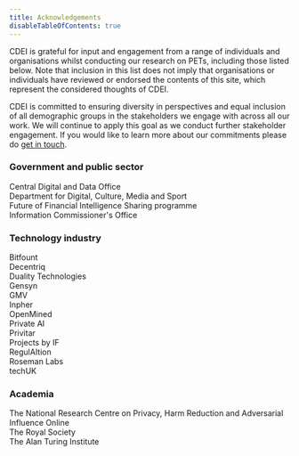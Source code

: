 ```yaml
---
title: Acknowledgements
disableTableOfContents: true
---
```



<CookieBanner />

CDEI is grateful for input and engagement from a range of individuals and organisations whilst conducting our research on PETs, including those listed below. Note that inclusion in this list does not imply that organisations or individuals have reviewed or endorsed the contents of this site, which represent the considered thoughts of CDEI.

CDEI is committed to ensuring diversity in perspectives and equal inclusion of all demographic groups in the stakeholders we engage with across all our work. We will continue to apply this goal as we conduct further stakeholder engagement. If you would like to learn more about our commitments please do [get in touch](/contact-us).

### Government and public sector

Central Digital and Data Office <br />
Department for Digital, Culture, Media and Sport <br />
Future of Financial Intelligence Sharing programme <br />
Information Commissioner's Office

### Technology industry

Bitfount<br />
Decentriq<br />
Duality Technologies<br />
Gensyn<br />
GMV<br />
Inpher<br />
OpenMined <br />
Private AI<br />
Privitar<br />
Projects by IF<br />
RegulAItion<br />
Roseman Labs <br />
techUK

### Academia

The National Research Centre on Privacy, Harm Reduction and Adversarial Influence Online<br />
The Royal Society<br />
The Alan Turing Institute

